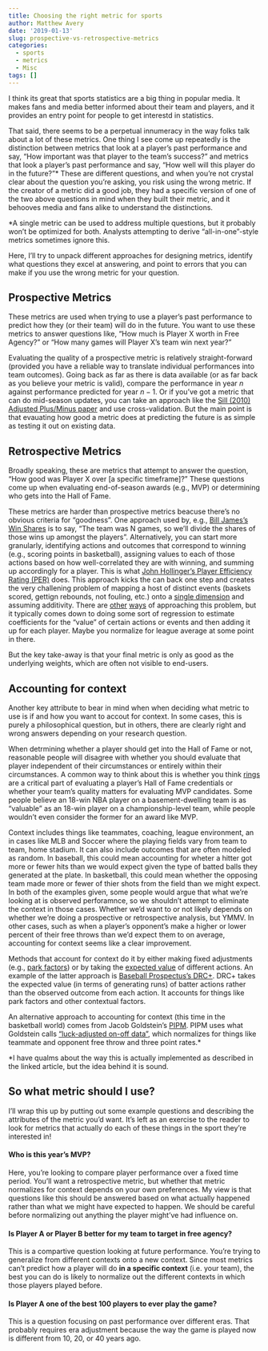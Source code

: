 ```yaml
---
title: Choosing the right metric for sports
author: Matthew Avery
date: '2019-01-13'
slug: prospective-vs-retrospective-metrics
categories:
  - sports
  - metrics
  - Misc
tags: []
---
```


I think its great that sports statistics are a big thing in popular media. It makes fans and media better informed about their team and players, and it provides an entry point for people to get interestd in statistics. 

That said, there seems to be a perpetual innumeracy in the way folks talk about a lot of these metrics. One thing I see come up repeatedly is the distinction between metrics that look at a player's past performance and say, "How important was that player to the team's success?" and metrics that look a player's past performance and say, "How well will this player do in the future?"* These are different questions, and when you're not crystal clear about the question you're asking, you risk using the wrong metric. If the creator of a metric did a good job, they had a specific version of one of the two above questions in mind when they built their metric, and it behooves media and fans alike to understand the distinctions. 

*A single metric can be used to address multiple questions, but it probably won't be optimized for both. Analysts attempting to derive "all-in-one"-style metrics sometimes ignore this. 

Here, I'll try to unpack different approaches for designing metrics, identify what questions they excel at answering, and point to errors that you can make if you use the wrong metric for your question.

## Prospective Metrics
These metrics are used when trying to use a player's past performance to predict how they (or their team) will do in the future. You want to use these metrics to answer questions like, "How much is Player X worth in Free Agency?" or "How many games will Player X's team win next year?"

Evaluating the quality of a prospective metric is relatively straight-forward (provided you have a reliable way to translate individual performances into team outcomes). Going back as far as there is data available (or as far back as you believe your metric is valid), compare the performance in year $n$ against performance predicted for year $n-1$. Or if you've got a metric that can do mid-season updates, you can take an approach like the <a href = "http://www.sloansportsconference.com/wp-content/uploads/2015/09/joeSillSloanSportsPaperWithLogo.pdf">Sill (2010) Adjusted Plus/Minus paper</a> and use cross-validation. But the main point is that evauating how good a metric does at predicting the future is as simple as testing it out on existing data. 

## Retrospective Metrics
Broadly speaking, these are metrics that attempt to answer the question, "How good was Player X over [a specific timeframe]?" These questions come up when evaluating end-of-season awards (e.g., MVP) or determining who gets into the Hall of Fame. 

These metrics are harder than prospective metrics beacuse there's no obvious criteria for "goodness". One approach used by, e.g.,  <a href="http://www.billjamesonline.com/stats/win_shares_sample/">Bill James's Win Shares</a> is to say, "The team was N games, so we'll divide the shares of those wins up amongst the players". Alternatively, you can start more granularly, identifying actions and outcomes that correspond to winning (e.g., scoring points in basketball), assigning values to each of those actions based on how well-correlated they are with winning, and summing up accordingly for a player. This is what <a href = "https://www.basketball-reference.com/about/per.html">John Hollinger's Player Efficiency Rating (PER)</a> does. This approach kicks the can back one step and creates the very challening problem of mapping a host of distinct events (baskets scored, gettign rebounds, not fouling, etc.) onto a <a href = "/analysis-statement/">single dimension</a> and assuming additivity. There are <a href = http://wagesofwins.com/how-to-calculate-wins-produced/> other</a> <a href = https://www.baseball-reference.com/about/war_explained.shtml>ways</a> of approaching this problem, but it typically comes down to doing some sort of regression to estimate coefficients for the "value" of certain actions or events and then adding it up for each player. Maybe you normalize for league average at some point in there. 

But the key take-away is that your final metric is only as good as the underlying weights, which are often not visible to end-users. 

## Accounting for context
Another key attribute to bear in mind when when deciding what metric to use is if and how you want to accout for context. In some cases, this is purely a philosophical question, but in others, there are clearly right and wrong answers depending on your research question.

When detrmining whether a player should get into the Hall of Fame or not, reasonable people will disagree with whether you should evaluate that player independent of their circumstances or entirely within their circumstances. A common way to think about this is whether you think <a href = "https://youtu.be/qdQj1utCWdU?t=26">rings</a> are a critical part of evaluating a player's Hall of Fame credentials or whether your team's quality matters for evaluating MVP candidates. Some people believe an 18-win NBA player on a basement-dwelling team is as "valuable" as an 18-win player on a championship-level team, while people wouldn't even consider the former for an award like MVP. 

Context includes things like teammates, coaching, league environment, an in cases like MLB and Soccer where the playing fields vary from team to team, home stadium. It can also include outcomes that are often modeled as random. In baseball, this could mean accounting for wheter a hitter got more or fewer hits than we would expect given the type of batted balls they generated at the plate. In basketball, this could mean whether the opposing team made more or fewer of thier shots from the field than we might expect. In both of the examples given, some people would argue that what we're looking at is observed perforamnce, so we shouldn't attempt to eliminate the context in those cases. Whether we'd want to or not likely depends on whether we're doing a prospective or retrospective analysis, but YMMV. In other cases, such as when a player's opponent's make a higher or lower percent of their free throws than we'd expect them to on average, accounting for context seems like a clear improvement. 

Methods that account for context do it by either making fixed adjustments (e.g., <a href = "https://library.fangraphs.com/principles/park-factors/">park factors</a>) or by taking the <a href = "https://en.wikipedia.org/wiki/Expected_value">expected value</a> of different actions. An example of the latter approach is <a href = "https://www.baseballprospectus.com/news/article/45338/introducing-deserved-runs-created-plus-drc/">Baseball Prospectus's DRC+</a>. DRC+ takes the expected value (in terms of generating runs) of batter actions rather than the observed outcome from each action. It accounts for things like park factors and other contextual factors. 

An alternative approach to accounting for context (this time in the basketball world) comes from Jacob Goldstein's <a href = "https://fansided.com/2018/01/08/nylon-calculus-calculating-luck-adjusted-ratings/">PIPM</a>. PIPM uses what Goldstein calls <a href="https://fansided.com/2018/01/08/nylon-calculus-calculating-luck-adjusted-ratings/">"luck-adjusted on-off data"</a>, which normalizes for things like teammate and opponent free throw and three point rates.*

*I have qualms about the way this is actually implemented as described in the linked article, but the idea behind it is sound. 

## So what metric should I use?
I'll wrap this up by putting out some example questions and describing the attributes of the metric you'd want. It's left as an exercise to the reader to look for metrics that actually do each of these things in the sport they're interested in!

#### Who is this year's MVP?
Here, you're looking to compare player performance over a fixed time period. You'll want a retrospective metric, but whether that metric normalizes for context depends on your own preferences. My view is that questions like this should be answered based on what actually happened rather than what we might have expected to happen. We should be careful before normalizing out anything the player might've had influence on. 

#### Is Player A or Player B better for my team to target in free agency?
This is a compartive question looking at future performance. You're trying to generalize from different contexts onto a new context. Since most metrics can't predict how a player will do **in a specific context** (i.e. your team), the best you can do is likely to normalize out the different contexts in which those players played before. 

#### Is Player A one of the best 100 players to ever play the game?
This is a question focusing on past performance over different eras. That probably requires era adjustment because the way the game is played now is different from 10, 20, or 40 years ago.
